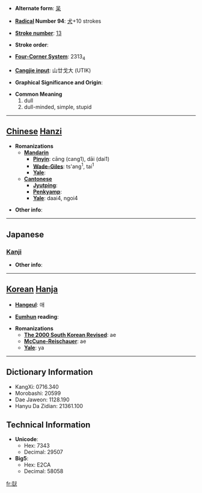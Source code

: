 * '''Alternate form''': [[呆]]

* '''[[Wiktionary:Chinese radical index| Radical]] Number 94''': [[Wiktionary:Chinese radical index 犬|犬]]+10 strokes

* '''[[Wiktionary:Chinese total strokes index|Stroke number]]''': [[Wiktionary:Chinese total strokes index 13|13]]

* '''Stroke order''': 

* '''[[Wiktionary:Chinese four corner index|Four-Corner System]]''': 2313<sub>4</sub>

* '''[[Wiktionary:Chinese Cangjie index|Cangjie input]]''': 山廿戈大 (UTIK)

* '''Graphical Significance and Origin''': 

* '''Common Meaning'''
*#dull
*# dull-minded, simple, stupid


----

== [[Chinese]] [[Hanzi]] ==

* '''Romanizations'''
** '''[[Mandarin]]'''
*** '''[[Pinyin]]''': cāng (cang1), dāi (dai1)
*** '''[[Wade-Giles]]''': ts'ang<sup>1</sup>, tai<sup>1</sup>
*** '''[[Yale]]''': 
** '''[[Cantonese]]'''
*** '''[[Jyutping]]''':
*** '''[[Penkyamp]]''': 
*** '''[[Yale]]''': daai4, ngoi4

* '''Other info''': 

----

==Japanese==
===[[Kanji]]===
{{kanji|on readings=[[がい]] (gai)|kun readings=[[おろか]] (oroka)}}

* '''Other info''':  

----

== [[Korean]] [[Hanja]] ==

* '''[[Hangeul]]''': 애

* '''[[Eumhun]] reading''': 

* '''Romanizations'''
** '''[[The 2000 South Korean Revised Romanization|The 2000 South Korean Revised]]''': ae
** '''[[McCune-Reischauer]]''': ae
** '''[[Yale]]''': ya

----

== Dictionary Information ==

* KangXi: 0716.340
* Morobashi: 20599
* Dae Jaweon: 1128.190
* Hanyu Da Zidian: 21361.100

== Technical Information ==

* '''Unicode''':
** Hex: 7343
** Decimal: 29507
* '''Big5''':
** Hex: E2CA
** Decimal: 58058

[[fr:獃]]